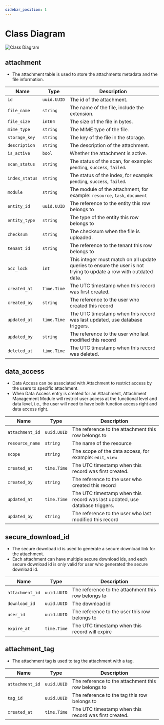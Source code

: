 ```yaml
---
sidebar_position: 1
---
```


# Class Diagram

![Class Diagram](/img/modules/amm/class_diagram.png)

## attachment
- The attachment table is used to store the attachments metadata and the file information.

| Name | Type | Description |
|------|------|-------------|
| `id` | `uuid.UUID` | The id of the attachment. |
| `file_name` | `string` | The name of the file, include the extension. |
| `file_size` | `int64` | The size of the file in bytes. |
| `mime_type` | `string` | The MIME type of the file. |
| `storage_key` | `string` | The key of the file in the storage. |
| `description` | `string` | The description of the attachment. |
| `is_active` | `bool` | Whether the attachment is active. |
| `scan_status` | `string` | The status of the scan, for example: `pending`, `success`, `failed`. |
| `index_status` | `string` | The status of the index, for example: `pending`, `success`, `failed`. |
| `module` | `string` | The module of the attachment, for example: `resource`, `task`, `document` |
| `entity_id` | `uuid.UUID` | The reference to the entity this row belongs to |
| `entity_type` | `string` | The type of the entity this row belongs to |
| `checksum` | `string` | The checksum when the file is uploaded. |
| `tenant_id` | `string` | The reference to the tenant this row belongs to |
| `occ_lock` | `int` | This integer must match on all update queries to ensure the user is not trying to update a row with outdated data. |
| `created_at` | `time.Time` | The UTC timestamp when this record was first created. |
| `created_by` | `string` | The reference to the user who created this record |
| `updated_at` | `time.Time` | The UTC timestamp when this record was last updated, use database triggers. |
| `updated_by` | `string` | The reference to the user who last modified this record |
| `deleted_at` | `time.Time` | The UTC timestamp when this record was deleted. |

## data_access
- Data Access can be associated with Attachment to restrict access by the users to specific attachment.
- When Data Access entry is created for an Attachment, Attachment Management Module will restrict user access at the functional level and data level, i.e., the user will need to have both function access right and data access right.

| Name | Type | Description |
|------|------|-------------|
| `attachment_id` | `uuid.UUID` | The reference to the attachment this row belongs to |
| `resource_name` | `string` | The name of the resource |
| `scope` | `string` | The scope of the data access, for example: `edit`, `view` |
| `created_at` | `time.Time` | The UTC timestamp when this record was first created. |
| `created_by` | `string` | The reference to the user who created this record |
| `updated_at` | `time.Time` | The UTC timestamp when this record was last updated, use database triggers. |
| `updated_by` | `string` | The reference to the user who last modified this record |

## secure_download_id
- The secure download id is used to generate a secure download link for the attachment.
- Each attachment can have multiple secure download ids, and each secure download id is only valid for user who generated the secure download id.

| Name | Type | Description |
|------|------|-------------|
| `attachment_id` | `uuid.UUID` | The reference to the attachment this row belongs to |
| `download_id` | `uuid.UUID` | The download id |
| `user_id` | `uuid.UUID` | The reference to the user this row belongs to |
| `expire_at` | `time.Time` | The UTC timestamp when this record will expire |

## attachment_tag
- The attachment tag is used to tag the attachment with a tag.

| Name | Type | Description |
|------|------|-------------|
| `attachment_id` | `uuid.UUID` | The reference to the attachment this row belongs to |
| `tag_id` | `uuid.UUID` | The reference to the tag this row belongs to |
| `created_at` | `time.Time` | The UTC timestamp when this record was first created. |

